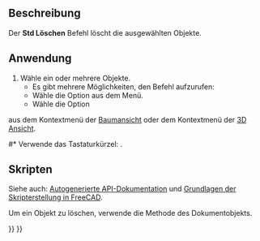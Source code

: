 <languages/>

{{Docnav/de
|[[Std_SelectAll/de|Std AllesAuswählen]]
|[[Std_SendToPythonConsole/de|Std AnPythonKonsoleSenden]]
|[[Std_Edit_Menu/de|Std Menü Bearbeiten]]
|IconL=Std_SelectAll.svg
|IconR=Std_SendToPythonConsole.svg
|IconC=Freecad.svg
}}

{{GuiCommand/de
|Name=Std Delete
|Name/de=Std Löschen
|MenuLocation=Bearbeiten → Löschen
|Workbenches=Alle
|Shortcut={{KEY|Del}}
}}

<span id="Description"></span>
==Beschreibung==

Der '''Std Löschen''' Befehl löscht die ausgewählten Objekte.

<span id="Usage"></span>
==Anwendung==

# Wähle ein oder mehrere Objekte.
#* Es gibt mehrere Möglichkeiten, den Befehl aufzurufen:
#* Wähle die {{MenuCommand|Bearbeiten → [[Image:Std_Delete.svg|16px]] Löschen}} Option aus dem Menü.
#* Wähle die {{MenuCommand|[[Image:Std_Delete.svg|16px]] Löschen}} Option
aus dem Kontextmenü der [[Tree_view/de|Baumansicht]] oder dem Kontextmenü der [[3D_view/de|3D Ansicht]].
#* Verwende das Tastaturkürzel: {{KEY|Del}}.

<span id="Scripting"></span>
==Skripten==

Siehe auch: [https://freecad.github.io/SourceDoc/ Autogenerierte API-Dokumentation] und [[FreeCAD_Scripting_Basics/de|Grundlagen der Skripterstellung in FreeCAD]].

Um ein Objekt zu löschen, verwende die Methode {{incode|removeObject}} des Dokumentobjekts.

{{Code|code=
import FreeCAD

FreeCAD.ActiveDocument.removeObject("myObjectName")
}}


{{Docnav/de
|[[Std_SelectAll/de|Std AllesAuswählen]]
|[[Std_SendToPythonConsole/de|Std AnPythonKonsoleSenden]]
|[[Std_Edit_Menu/de|Std Menü Bearbeiten]]
|IconL=Std_SelectAll.svg
|IconR=Std_SendToPythonConsole.svg
|IconC=Freecad.svg
}}

{{Std_Base_navi{{#translation:}}}}
{{Userdocnavi{{#translation:}}}}